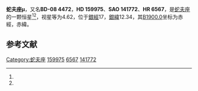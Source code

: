 {{Starbox begin
| name = 蛇夫座μ
}}
{{Starbox observe
| epoch = [[J2000.0|J2000.0]]
| constell = [[蛇夫座|蛇夫座]]<ref name=SIMBAD>{{cite web
 | url=http://simbad.u-strasbg.fr/simbad/sim-id?Ident=HR+6567
 | title=Pulsating variable Star
 | publisher=Centre de Données astronomiques de Strasbourg
 | work=SIMBAD
 | accessdate=2012-07-13
 | archive-date=2016-03-18
 | archive-url=https://web.archive.org/web/20160318082219/http://simbad.u-strasbg.fr/simbad/sim-id?Ident=HR+6567
 | dead-url=no
 }}</ref><ref name=DATA>{{cite web
 | url=http://vizier.u-strasbg.fr/viz-bin/VizieR-5?-out.add=.&-source=5050&-corr=PK=HR&-out.max=9999&HR=6567
 | title=VizieR Detailed Page
 | accessdate=2012-07-13
 | archive-date=2016-03-05
 | archive-url=https://web.archive.org/web/20160305005623/http://vizier.u-strasbg.fr/viz-bin/VizieR-5?-out.add=.&-source=5050&-corr=PK=HR&-out.max=9999&HR=6567
 | dead-url=no
 }}</ref>
| 星官 = 
| ra = {{RA|17|37|50.7}}<ref name=SIMBAD /><ref name=DATA />
| dec = {{DEC|-8|7|8}}<ref name=SIMBAD /><ref name=DATA />
| appmag_v = 4.62<ref name=SIMBAD /><ref name=DATA />
}}
{{Starbox character
| class = B8II-IIIp:Mn<ref name=SIMBAD /><ref name=DATA />
| b-v = 0.11<ref name=SIMBAD /><ref name=DATA />
| u-b = -0.2<ref name=SIMBAD /><ref name=DATA />
| r-i = 0.11<ref name=SIMBAD /><ref name=DATA />
| variable = 
}}
{{Starbox astrometry
| radial_v = -0.2
| prop_mo_ra = -19
| parallax = 
| p_error = 
}}
{{Starbox catalog
| names =BD-08 4472，[[SAO星表|SAO]] 141772，[[HD星表|HD]] 159975，[[HR星表|HR]] 6567}}
{{Starbox reference |Simbad=HR+6567}}
{{Starbox end}}

'''蛇夫座μ'''，又名'''BD-08 4472'''，'''HD 159975'''、'''SAO 141772'''、'''HR 6567'''，是[[蛇夫座|蛇夫座]]的一颗恒星<ref name=SIMBAD /><ref name=DATA />，视星等为4.62，位于[[銀道座標系|銀經]]17，[[銀道座標系|銀緯]]12.34，其[[B1900.0|B1900.0]]坐标为赤經{{RA|17|32|24.5}}，赤緯{{DEC|-8|12.34|28}}。

== 参考文献 ==
{{reflist}}

{{star-stub}}

{{蛇夫座恒星}}
[[Category:蛇夫座|Category:蛇夫座]]
[[Category:HD和HDE天體|159975]]
[[Category:HR天體|6567]]
[[Category:SAO天體|141772]]
